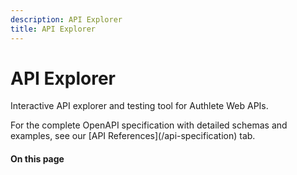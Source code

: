```yaml
---
description: API Explorer
title: API Explorer
---
```



# API Explorer

Interactive API explorer and testing tool for Authlete Web APIs.

<Note>
For the complete OpenAPI specification with detailed schemas and examples, see our [API References](/api-specification) tab.
</Note>

#### On this page
